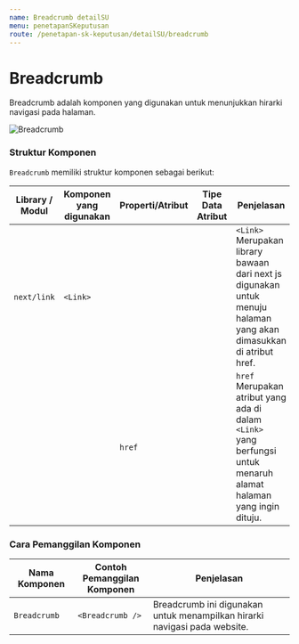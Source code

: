 ```yaml
---
name: Breadcrumb detailSU
menu: penetapanSKeputusan
route: /penetapan-sk-keputusan/detailSU/breadcrumb
---
```


# Breadcrumb

Breadcrumb adalah komponen
yang digunakan untuk menunjukkan hirarki
navigasi pada halaman.

![Breadcrumb](../../../src/img/detailSU/Breadcrumb-detailSU.png)

### Struktur Komponen

`Breadcrumb` memiliki struktur komponen sebagai berikut:

| Library / Modul | Komponen yang digunakan | Properti/Atribut | Tipe Data <br/> Atribut | Penjelasan                                                                                                                |
| --------------- | ----------------------- | ---------------- | ----------------------- | ------------------------------------------------------------------------------------------------------------------------- |
| `next/link`     | `<Link>`                |                  |                         | `<Link>` Merupakan library bawaan dari next js <br/> digunakan untuk menuju halaman yang akan dimasukkan di atribut href. |
|                 |                         | `href`           |                         | `href` Merupakan atribut yang ada di dalam `<Link>` <br/> yang berfungsi untuk menaruh alamat halaman yang ingin dituju.  |

### Cara Pemanggilan Komponen

| Nama Komponen | Contoh Pemanggilan <br/> Komponen | Penjelasan                                                                |
| ------------- | --------------------------------- | ------------------------------------------------------------------------- |
| `Breadcrumb`  | `<Breadcrumb />`                  | Breadcrumb ini digunakan untuk menampilkan hirarki navigasi pada website. |

